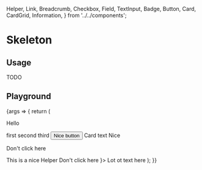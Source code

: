   Helper,
  Link,
  Breadcrumb,
  Checkbox,
  Field,
  TextInput,
  Badge,
  Button,
  Card,
  CardGrid,
  Information,
} from '../../components';

<Meta title="Components/Skeleton" component={Skeleton} />

# Skeleton

## Usage

TODO

## Playground

<Canvas>
  <Story name="Standard">
    {args => {
      return (
        <Skeleton {...args}>
          <p>
            <Badge>Hello</Badge>
          </p>
          <Breadcrumb>
            <Breadcrumb.Step href="#">first</Breadcrumb.Step>
            <Breadcrumb.Step href="#">second</Breadcrumb.Step>
            <Breadcrumb.Step>third</Breadcrumb.Step>
          </Breadcrumb>
          <Button>Nice button</Button>
          <CardGrid>
            <Card src="https://picsum.photos/seed/akeneo/200/140">Card text</Card>
          </CardGrid>
          <Checkbox>Nice</Checkbox>
          <Field label="Nice field" locale="fr_FR">
            <TextInput placeholder="Type your text here" />
          </Field>
          <p>
            <Link>Don't click here</Link>
          </p>
          <Helper>
            This is a nice Helper <Link>Don't click here</Link>
          </Helper>
          <Information title="Nice information" illustration={<AkeneoCloudEditionIllustration />}>
            Lot ot text here
          </Information>
        </Skeleton>
      );
    }}
  </Story>
</Canvas>

<ArgsTable story="Standard" />
